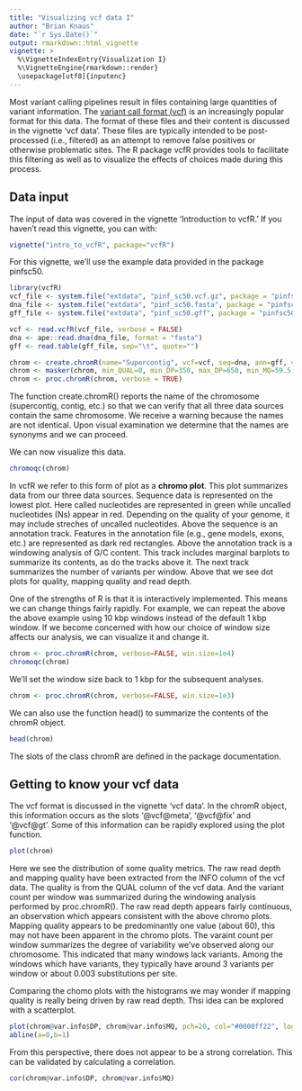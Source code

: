 ```yaml
---
title: "Visualizing vcf data I"
author: "Brian Knaus"
date: "`r Sys.Date()`"
output: rmarkdown::html_vignette
vignette: >
  %\VignetteIndexEntry{Visualization I}
  %\VignetteEngine{rmarkdown::render}
  \usepackage[utf8]{inputenc}
---
```



Most variant calling pipelines result in files containing large quantities of variant information.
The [variant call format (vcf)](http://samtools.github.io/hts-specs/ "vcf format at hts-specs") is an increasingly popular format for this data.
The format of these files and their content is discussed in the vignette 'vcf data'.
These files are typically intended to be post-processed (i.e., filtered) as an attempt to remove false positives or otherwise problematic sites.
The R package vcfR provides tools to facilitate this filtering as well as to visualize the effects of choices made during this process.


## Data input


The input of data was covered in the vignette 'Introduction to vcfR.'
If you haven't read this vignette, you can with:

```r
vignette("intro_to_vcfR", package="vcfR")
```



For this vignette, we'll use the example data provided in the package pinfsc50.


```r
library(vcfR)
vcf_file <- system.file("extdata", "pinf_sc50.vcf.gz", package = "pinfsc50")
dna_file <- system.file("extdata", "pinf_sc50.fasta", package = "pinfsc50")
gff_file <- system.file("extdata", "pinf_sc50.gff", package = "pinfsc50")

vcf <- read.vcfR(vcf_file, verbose = FALSE)
dna <- ape::read.dna(dna_file, format = "fasta")
gff <- read.table(gff_file, sep="\t", quote="")

chrom <- create.chromR(name="Supercontig", vcf=vcf, seq=dna, ann=gff, verbose=FALSE)
chrom <- masker(chrom, min_QUAL=0, min_DP=350, max_DP=650, min_MQ=59.5, max_MQ=60.5)
chrom <- proc.chromR(chrom, verbose = TRUE)
```


The function create.chromR() reports the name of the chromosome (supercontig, contig, etc.) so that we can verify that all three data sources contain the same chromosome.
We receive a warning because the names are not identical.
Upon visual examination we determine that the names are synonyms and we can proceed.


We can now visualize this data.


```r
chromoqc(chrom)
```


In vcfR we refer to this form of plot as a **chromo plot**.
This plot summarizes data from our three data sources.
Sequence data is represented on the lowest plot.
Here called nucleotides are represented in green while uncalled nucleotides (Ns) appear in red.
Depending on the quality of your genome, it may include streches of uncalled nucleotides.
Above the sequence is an annotation track.
Features in the annotation file (e.g., gene models, exons, etc.) are represented as dark red rectangles.
Above the annotation track is a windowing analysis of G/C content.
This track includes marginal barplots to summarize its contents, as do the tracks above it.
The next track summarizes the number of variants per window.
Above that we see dot plots for quality, mapping quality and read depth.


One of the strengths of R is that it is interactively implemented.
This means we can change things fairly rapidly.
For example, we can repeat the above the above example using 10 kbp windows instead of the default 1 kbp window.
If we become concerned with how our choice of window size affects our analysis, we can visualize it and change it.



```r
chrom <- proc.chromR(chrom, verbose=FALSE, win.size=1e4)
chromoqc(chrom)
```


We'll set the window size back to 1 kbp for the subsequent analyses.


```r
chrom <- proc.chromR(chrom, verbose=FALSE, win.size=1e3)
```


We can also use the function head() to summarize the contents of the chromR object.


```r
head(chrom)
```


The slots of the class chromR are defined in the package documentation.


## Getting to know your vcf data


The vcf format is discussed in the vignette 'vcf data'.
In the chromR object, this information occurs as the slots '\@vcf\@meta', '\@vcf\@fix' and '\@vcf\@gt'.
Some of this information can be rapidly explored using the plot function.


```r
plot(chrom)
```


Here we see the distribution of some quality metrics.
The raw read depth and mapping quality have been extracted from the INFO column of the vcf data.
The quality is from the QUAL column of the vcf data.
And the variant count per window was summarized during the windowing analysis performed by proc.chromR().
The raw read depth appears fairly continuous, an observation which appears consistent with the above chromo plots.
Mapping quality appears to be predominantly one value (about 60), this may not have been apparent in the chromo plots.
The varaint count per window summarizes the degree of variability we've observed along our chromosome.
This indicated that many windows lack variants.
Among the windows which have variants, they typically have around 3 variants per window or about 0.003 substitutions per site.


Comparing the chomo plots with the histograms we may wonder if mapping quality is really being driven by raw read depth.
Thsi idea can be explored with a scatterplot.



```r
plot(chrom@var.info$DP, chrom@var.info$MQ, pch=20, col="#0000ff22", log='xy')
abline(a=0,b=1)
```


From this perspective, there does not appear to be a strong correlation.
This can be validated by calculating a correlation.



```r
cor(chrom@var.info$DP, chrom@var.info$MQ)
```


